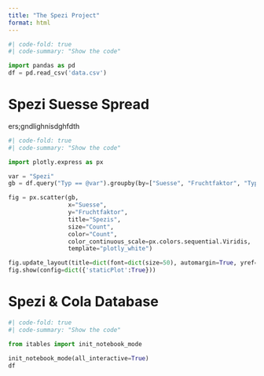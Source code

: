 ```yaml
---
title: "The Spezi Project"
format: html
---
```

```python
#| code-fold: true
#| code-summary: "Show the code"

import pandas as pd
df = pd.read_csv('data.csv')
```
# Spezi Suesse Spread
ers;gndlighnisdghfdth
```python
#| code-fold: true
#| code-summary: "Show the code"

import plotly.express as px

var = "Spezi"
gb = df.query("Typ == @var").groupby(by=["Suesse", "Fruchtfaktor", "Typ"])["Suesse"].agg("count").to_frame('Count').reset_index()

fig = px.scatter(gb,
                 x="Suesse",
                 y="Fruchtfaktor",
                 title="Spezis",
                 size="Count",
                 color="Count",
                 color_continuous_scale=px.colors.sequential.Viridis,
                 template="plotly_white")

fig.update_layout(title=dict(font=dict(size=50), automargin=True, yref='paper'))
fig.show(config=dict({'staticPlot':True}))
```

# Spezi & Cola Database
```python
#| code-fold: true
#| code-summary: "Show the code"

from itables import init_notebook_mode

init_notebook_mode(all_interactive=True)
df
```